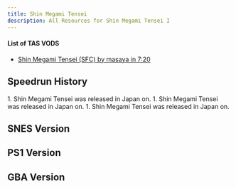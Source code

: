 ```yaml
---
title: Shin Megami Tensei
description: All Resources for Shin Megami Tensei I
---
```



#### List of TAS VODS
- [Shin Megami Tensei (SFC) by masaya in 7:20](https://www.youtube.com/watch?v=PKyXJkBsJaw&feature=youtu.be)

<LinkCard title="Leaderboards" href="https://www.speedrun.com/smt1" description="See all the submitted runs on Speedrun.com"/>

## Speedrun History

<Tabs>
    <TabItem label="SNES">
        <Steps>
            1. Shin Megami Tensei was released in Japan on.
        </Steps>
    </TabItem>
    <TabItem label="PS1">
        <Steps>
        1. Shin Megami Tensei was released in Japan on.
        </Steps>
    </TabItem>
    <TabItem label="GBA">
        <Steps>
        1. Shin Megami Tensei was released in Japan on.
        </Steps>
    </TabItem>
</Tabs>


## SNES Version

## PS1 Version

## GBA Version

